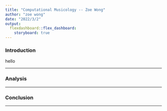 ```yaml
---
title: "Computational Musicology -- Zoe Wong"
author: "zoe wong"
date: "2022/3/2"
output: 
  flexdashboard::flex_dashboard:
    storyboard: true
---
```


### Introduction

hello

***

### Analysis



***


### Conclusion




***